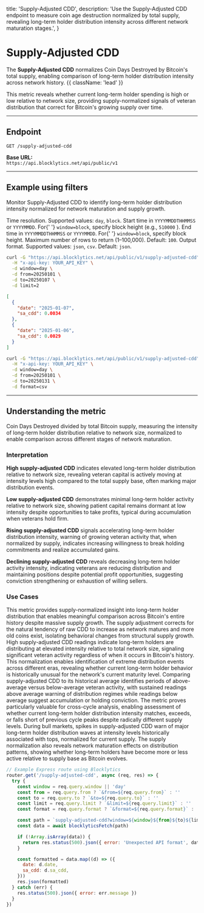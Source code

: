   title: 'Supply-Adjusted CDD',
  description:
    'Use the Supply-Adjusted CDD endpoint to measure coin age destruction normalized by total supply, revealing long-term holder distribution intensity across different network maturation stages.',
}

# Supply-Adjusted CDD

The **Supply-Adjusted CDD** normalizes Coin Days Destroyed by Bitcoin's total supply, enabling comparison of long-term holder distribution intensity across network history. {{ className: 'lead' }}

This metric reveals whether current long-term holder spending is high or low relative to network size, providing supply-normalized signals of veteran distribution that correct for Bitcoin's growing supply over time.

---

## Endpoint

`GET /supply-adjusted-cdd`

**Base URL:**  
`https://api.blocklytics.net/api/public/v1`

---

## Example using filters

<Row>
  <Col>

Monitor Supply-Adjusted CDD to identify long-term holder distribution intensity normalized for network maturation and supply growth.

<Properties>
  <Property name="window" type="string">
    Time resolution. Supported values: <code>day</code>, <code>block</code>.
  </Property>
  <Property name="from" type="string">
    Start time in <code>YYYYMMDDTHHMMSS</code> or <code>YYYYMMDD</code>. For{' '}
    <code>window=block</code>, specify block height (e.g., <code>510000</code>
    ).
  </Property>
  <Property name="to" type="string">
    End time in <code>YYYYMMDDTHHMMSS</code> or <code>YYYYMMDD</code>. For{' '}
    <code>window=block</code>, specify block height.
  </Property>
  <Property name="limit" type="integer">
    Maximum number of rows to return (1–100,000). Default: <code>100</code>.
  </Property>
  <Property name="format" type="string">
    Output format. Supported values: <code>json</code>, <code>csv</code>.
    Default: <code>json</code>.
  </Property>
</Properties>

  </Col>
  <Col>

```bash {title="Requesting Supply-Adjusted CDD data"}
curl -G "https://api.blocklytics.net/api/public/v1/supply-adjusted-cdd" \
  -H "x-api-key: YOUR_API_KEY" \
  -d window=day \
  -d from=20250101 \
  -d to=20250107 \
  -d limit=2
```

```json {title="Sample JSON response"}
[
  {
    "date": "2025-01-07",
    "sa_cdd": 0.0034
  },
  {
    "date": "2025-01-06",
    "sa_cdd": 0.0029
  }
]
```

```bash {title="Exporting as CSV"}
curl -G "https://api.blocklytics.net/api/public/v1/supply-adjusted-cdd" \
  -H "x-api-key: YOUR_API_KEY" \
  -d window=day \
  -d from=20250101 \
  -d to=20250131 \
  -d format=csv
```

  </Col>
</Row>

---

## Understanding the metric

<Row>
  <Col>

<Properties>
  <Property name="sa_cdd" type="number">
    Coin Days Destroyed divided by total Bitcoin supply, measuring the intensity
    of long-term holder distribution relative to network size, normalized to
    enable comparison across different stages of network maturation.
  </Property>
</Properties>

### Interpretation

**High supply-adjusted CDD** indicates elevated long-term holder distribution relative to network size, revealing veteran capital is actively moving at intensity levels high compared to the total supply base, often marking major distribution events.

**Low supply-adjusted CDD** demonstrates minimal long-term holder activity relative to network size, showing patient capital remains dormant at low intensity despite opportunities to take profits, typical during accumulation when veterans hold firm.

**Rising supply-adjusted CDD** signals accelerating long-term holder distribution intensity, warning of growing veteran activity that, when normalized by supply, indicates increasing willingness to break holding commitments and realize accumulated gains.

**Declining supply-adjusted CDD** reveals decreasing long-term holder activity intensity, indicating veterans are reducing distribution and maintaining positions despite potential profit opportunities, suggesting conviction strengthening or exhaustion of willing sellers.

### Use Cases

This metric provides supply-normalized insight into long-term holder distribution that enables meaningful comparison across Bitcoin's entire history despite massive supply growth. The supply adjustment corrects for the natural tendency of raw CDD to increase as network matures and more old coins exist, isolating behavioral changes from structural supply growth. High supply-adjusted CDD readings indicate long-term holders are distributing at elevated intensity relative to total network size, signaling significant veteran activity regardless of when it occurs in Bitcoin's history. This normalization enables identification of extreme distribution events across different eras, revealing whether current long-term holder behavior is historically unusual for the network's current maturity level. Comparing supply-adjusted CDD to its historical average identifies periods of above-average versus below-average veteran activity, with sustained readings above average warning of distribution regimes while readings below average suggest accumulation or holding conviction. The metric proves particularly valuable for cross-cycle analysis, enabling assessment of whether current long-term holder distribution intensity matches, exceeds, or falls short of previous cycle peaks despite radically different supply levels. During bull markets, spikes in supply-adjusted CDD warn of major long-term holder distribution waves at intensity levels historically associated with tops, normalized for current supply. The supply normalization also reveals network maturation effects on distribution patterns, showing whether long-term holders have become more or less active relative to supply base as Bitcoin evolves.

  </Col>
  <Col>

```js {title="Node.js (Express) example"}
// Example Express route using Blocklytics
router.get('/supply-adjusted-cdd', async (req, res) => {
  try {
    const window = req.query.window || 'day'
    const from = req.query.from ? `&from=${req.query.from}` : ''
    const to = req.query.to ? `&to=${req.query.to}` : ''
    const limit = req.query.limit ? `&limit=${req.query.limit}` : ''
    const format = req.query.format ? `&format=${req.query.format}` : ''

    const path = `supply-adjusted-cdd?window=${window}${from}${to}${limit}${format}`
    const data = await blocklyticsFetch(path)

    if (!Array.isArray(data)) {
      return res.status(500).json({ error: 'Unexpected API format', data })
    }

    const formatted = data.map((d) => ({
      date: d.date,
      sa_cdd: d.sa_cdd,
    }))
    res.json(formatted)
  } catch (err) {
    res.status(500).json({ error: err.message })
  }
})
```

  </Col>
</Row>
